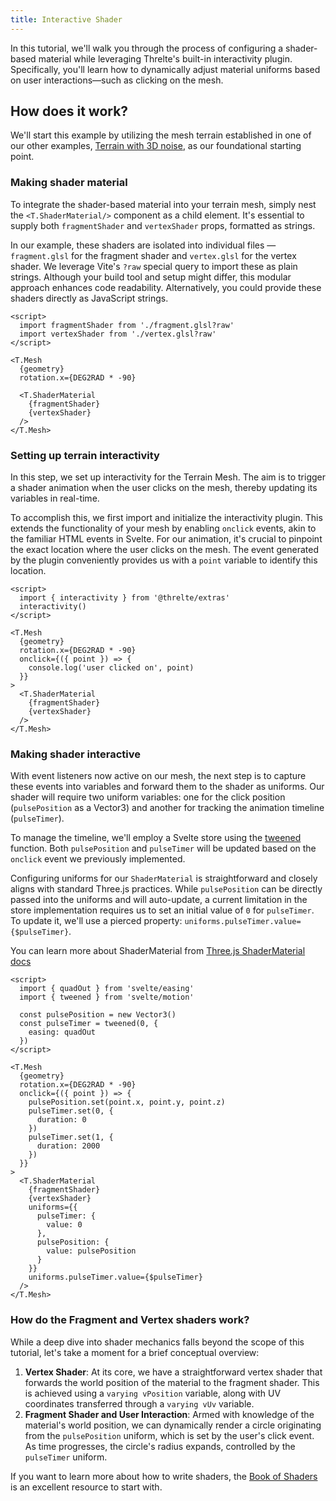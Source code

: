 ```yaml
---
title: Interactive Shader
---
```



In this tutorial, we'll walk you through the process of configuring a shader-based material while leveraging Threlte's built-in interactivity plugin. Specifically, you'll learn how to dynamically adjust material uniforms based on user interactions—such as clicking on the mesh.

<Example path="shaders/interactiveShader" />

## How does it work?

We'll start this example by utilizing the mesh terrain established in one of our other examples, [Terrain with 3D noise](/docs/examples/geometry/terrain-with-3d-noise), as our foundational starting point.

### Making shader material

To integrate the shader-based material into your terrain mesh, simply nest the `<T.ShaderMaterial/>` component as a child element. It's essential to supply both `fragmentShader` and `vertexShader` props, formatted as strings.

In our example, these shaders are isolated into individual files — `fragment.glsl` for the fragment shader and `vertex.glsl` for the vertex shader. We leverage Vite's `?raw` special query to import these as plain strings. Although your build tool and setup might differ, this modular approach enhances code readability. Alternatively, you could provide these shaders directly as JavaScript strings.

```svelte title="Scene.svelte" {2-3}+ {10-13}+
<script>
  import fragmentShader from './fragment.glsl?raw'
  import vertexShader from './vertex.glsl?raw'
</script>

<T.Mesh
  {geometry}
  rotation.x={DEG2RAD * -90}

  <T.ShaderMaterial
    {fragmentShader}
    {vertexShader}
  />
</T.Mesh>
```

### Setting up terrain interactivity

In this step, we set up interactivity for the Terrain Mesh. The aim is to trigger a shader animation when the user clicks on the mesh, thereby updating its variables in real-time.

To accomplish this, we first import and initialize the interactivity plugin. This extends the functionality of your mesh by enabling `onclick` events,
akin to the familiar HTML events in Svelte. For our animation, it's crucial to pinpoint the exact location where the user clicks on the mesh.
The event generated by the plugin conveniently provides us with a `point` variable to identify this location.

```svelte title="Scene.svelte" {2,3}+ {9-11}+
<script>
  import { interactivity } from '@threlte/extras'
  interactivity()
</script>

<T.Mesh
  {geometry}
  rotation.x={DEG2RAD * -90}
  onclick={({ point }) => {
    console.log('user clicked on', point)
  }}
>
  <T.ShaderMaterial
    {fragmentShader}
    {vertexShader}
  />
</T.Mesh>
```

### Making shader interactive

With event listeners now active on our mesh, the next step is to capture these events into variables and forward them to the shader as uniforms.
Our shader will require two uniform variables: one for the click position (`pulsePosition` as a Vector3) and another for tracking the
animation timeline (`pulseTimer`).

To manage the timeline, we'll employ a Svelte store using the [tweened](https://svelte.dev/docs/svelte-motion#tweened) function.
Both `pulsePosition` and `pulseTimer` will be updated based on the `onclick` event we previously implemented.

Configuring uniforms for our `ShaderMaterial` is straightforward and closely aligns with standard Three.js practices.
While `pulsePosition` can be directly passed into the uniforms and will auto-update, a current limitation in the store
implementation requires us to set an initial value of `0` for `pulseTimer`.
To update it, we'll use a pierced property: `uniforms.pulseTimer.value={$pulseTimer}`.

You can learn more about ShaderMaterial from [Three.js ShaderMaterial docs](https://threejs.org/docs/#api/en/materials/ShaderMaterial)

```svelte title="Scene.svelte" {2-8}+ {15-22}+ {27-35}+
<script>
  import { quadOut } from 'svelte/easing'
  import { tweened } from 'svelte/motion'

  const pulsePosition = new Vector3()
  const pulseTimer = tweened(0, {
    easing: quadOut
  })
</script>

<T.Mesh
  {geometry}
  rotation.x={DEG2RAD * -90}
  onclick={({ point }) => {
    pulsePosition.set(point.x, point.y, point.z)
    pulseTimer.set(0, {
      duration: 0
    })
    pulseTimer.set(1, {
      duration: 2000
    })
  }}
>
  <T.ShaderMaterial
    {fragmentShader}
    {vertexShader}
    uniforms={{
      pulseTimer: {
        value: 0
      },
      pulsePosition: {
        value: pulsePosition
      }
    }}
    uniforms.pulseTimer.value={$pulseTimer}
  />
</T.Mesh>
```

### How do the Fragment and Vertex shaders work?

While a deep dive into shader mechanics falls beyond the scope of this tutorial, let's take a moment for a brief conceptual overview:

1. **Vertex Shader**: At its core, we have a straightforward vertex shader that forwards the world position of the material to the fragment shader. This is achieved using a `varying vPosition` variable, along with UV coordinates transferred through a `varying vUv` variable.
2. **Fragment Shader and User Interaction**: Armed with knowledge of the material's world position, we can dynamically render a circle originating from the `pulsePosition` uniform, which is set by the user's click event. As time progresses, the circle's radius expands, controlled by the `pulseTimer` uniform.

If you want to learn more about how to write shaders, the [Book of Shaders](https://thebookofshaders.com/) is an excellent resource to start with.
